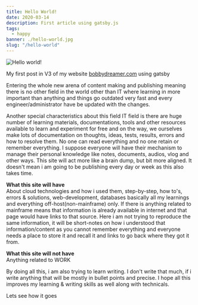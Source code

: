 ```yaml
---
title: Hello World!
date: 2020-03-14
description: First article using gatsby.js
tags:
  - happy
banner: ./hello-world.jpg
slug: "/hello-world"
---
```

![Hello world!](./hello-world.jpg)

My first post in V3 of my website [bobbydreamer.com](http://www.bobbydreamer.com) using gatsby

Entering the whole new arena of content making and publishing meaning there is no other field in the world other than IT where learning in more important than anything and things go outdated very fast and every engineer/administrator have be updated with the changes. 

Another special characteristics about this field IT field is there are huge number of learning materials, documentations, tools and other resources available to learn and experiment for free and on the way, we ourselves make lots of documentation on thoughts, ideas, tests, results, errors and how to resolve them. No one can read everything and no one retain or remember everything. I suppose everyone will have their mechanism to manage their personal knowledge like notes, documents, audios, vlog and other ways. This site will act more like a brain dump, but bit more aligned. It doesn't mean i am going to be publishing every day or week as this also takes time. 

**What this site will have**    
About cloud technologies and how i used them, step-by-step, how to's, errors & solutions, web-development, databases basically all my learnings and everything off-host(non-mainframe) only. If there is anything related to mainframe means that information is already available in internet and that page would have links to that source. Here i am not trying to reproduce the same information, it will be short-notes on how i understood that information/content as you cannot remember everything and everyone needs a place to store it and recall it and links to go back where they got it from. 

**What this site will not have**    
Anything related to WORK

By doing all this, i am also trying to learn writing. I don't write that much, if i write anything that will be mostly in bullet points and precise. I hope all this improves my learning & writing skills as well along with technicals. 

Lets see how it goes
